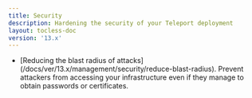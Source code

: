 ```yaml
---
title: Security
description: Hardening the security of your Teleport deployment
layout: tocless-doc
version: '13.x'
---
```


<ul>
  <li>
    [Reducing the blast radius of attacks](/docs/ver/13.x/management/security/reduce-blast-radius). Prevent attackers from accessing your infrastructure even if they manage to obtain passwords or certificates.
  </li>
</ul>
